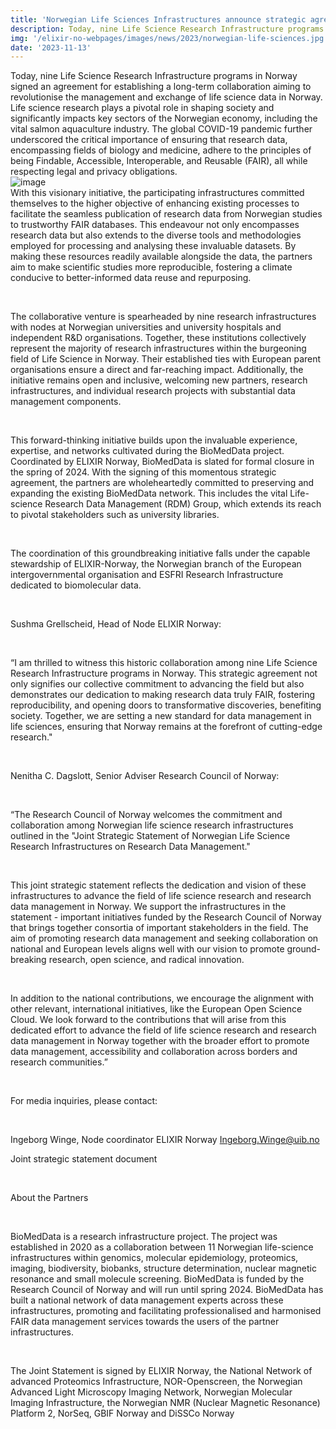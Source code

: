 ---
title: 'Norwegian Life Sciences Infrastructures announce strategic agreement for establishing long-term collaboration on the management of research data.'
description: Today, nine Life Science Research Infrastructure programs in Norway signed an agreement for establishing a long-term collaboration aiming to revolutionise the management and exchange of life science data in Norway.
img: '/elixir-no-webpages/images/news/2023/norwegian-life-sciences.jpg'
date: '2023-11-13'
---

Today, nine Life Science Research Infrastructure programs in Norway signed an agreement for establishing a long-term collaboration aiming to revolutionise the management and exchange of life science data in Norway.
<br/>
Life science research plays a pivotal role in shaping society and significantly impacts key sectors of the Norwegian economy, including the vital salmon aquaculture industry. The global COVID-19 pandemic further underscored the critical importance of ensuring that research data, encompassing fields of biology and medicine, adhere to the principles of being Findable, Accessible, Interoperable, and Reusable (FAIR), all while respecting legal and privacy obligations.
<br/>
![image](/images/news/2023/norwegian-life-sciences.jpg)
<br/>
With this visionary initiative, the participating infrastructures committed themselves to the higher objective of enhancing existing processes to facilitate the seamless publication of research data from Norwegian studies to trustworthy FAIR databases. This endeavour not only encompasses research data but also extends to the diverse tools and methodologies employed for processing and analysing these invaluable datasets. By making these resources readily available alongside the data, the partners aim to make scientific studies more reproducible, fostering a climate conducive to better-informed data reuse and repurposing.

<br/>

The collaborative venture is spearheaded by nine research infrastructures with nodes at Norwegian universities and university hospitals and independent R&D organisations. Together, these institutions collectively represent the majority of research infrastructures within the burgeoning field of Life Science in Norway. Their established ties with European parent organisations ensure a direct and far-reaching impact. Additionally, the initiative remains open and inclusive, welcoming new partners, research infrastructures, and individual research projects with substantial data management components.

<br/>

This forward-thinking initiative builds upon the invaluable experience, expertise, and networks cultivated during the BioMedData project. Coordinated by ELIXIR Norway, BioMedData is slated for formal closure in the spring of 2024. With the signing of this momentous strategic agreement, the partners are wholeheartedly committed to preserving and expanding the existing BioMedData network. This includes the vital Life-science Research Data Management (RDM) Group, which extends its reach to pivotal stakeholders such as university libraries.

<br/>

The coordination of this groundbreaking initiative falls under the capable stewardship of ELIXIR-Norway, the Norwegian branch of the European intergovernmental organisation and ESFRI Research Infrastructure dedicated to biomolecular data.

<br/>

Sushma Grellscheid, Head of Node ELIXIR Norway:

<br/>

 “I am thrilled to witness this historic collaboration among nine Life Science Research Infrastructure programs in Norway. This strategic agreement not only signifies our collective commitment to advancing the field but also demonstrates our dedication to making research data truly FAIR, fostering reproducibility, and opening doors to transformative discoveries, benefiting society. Together, we are setting a new standard for data management in life sciences, ensuring that Norway remains at the forefront of cutting-edge research."

<br/> 

Nenitha C. Dagslott, Senior Adviser Research Council of Norway:

<br/>

“The Research Council of Norway welcomes the commitment and collaboration among Norwegian life science research infrastructures outlined in the "Joint Strategic Statement of Norwegian Life Science Research Infrastructures on Research Data Management."

<br/>

This joint strategic statement reflects the dedication and vision of these infrastructures to advance the field of life science research and research data management in Norway. We support the infrastructures in the statement - important initiatives funded by the Research Council of Norway that brings together consortia of important stakeholders in the field. The aim of promoting research data management and seeking collaboration on national and European levels aligns well with our vision to promote ground-breaking research, open science, and radical innovation.

<br/>

In addition to the national contributions, we encourage the alignment with other relevant, international initiatives, like the European Open Science Cloud. We look forward to the contributions that will arise from this dedicated effort to advance the field of life science research and research data management in Norway together with the broader effort to promote data management, accessibility and collaboration across borders and research communities.”

<br/>

For media inquiries, please contact:

<br/>

Ingeborg Winge, Node coordinator ELIXIR Norway  Ingeborg.Winge@uib.no 

Joint strategic statement document

<br/>

About the Partners

<br/>

BioMedData is a research infrastructure project. The project was established in 2020 as a collaboration between 11 Norwegian life-science infrastructures within genomics, molecular epidemiology, proteomics, imaging, biodiversity, biobanks, structure determination, nuclear magnetic resonance and small molecule screening. BioMedData is funded by the Research Council of Norway and will run until spring 2024. BioMedData has built a national network of data management experts across these infrastructures, promoting and facilitating professionalised and harmonised FAIR data management services towards the users of the partner infrastructures.

<br/>

The Joint Statement is signed by ELIXIR Norway, the National Network of advanced Proteomics Infrastructure, NOR-Openscreen, the Norwegian Advanced Light Microscopy Imaging Network, Norwegian Molecular Imaging Infrastructure, the Norwegian NMR (Nuclear Magnetic Resonance) Platform 2, NorSeq, GBIF Norway  and DiSSCo Norway